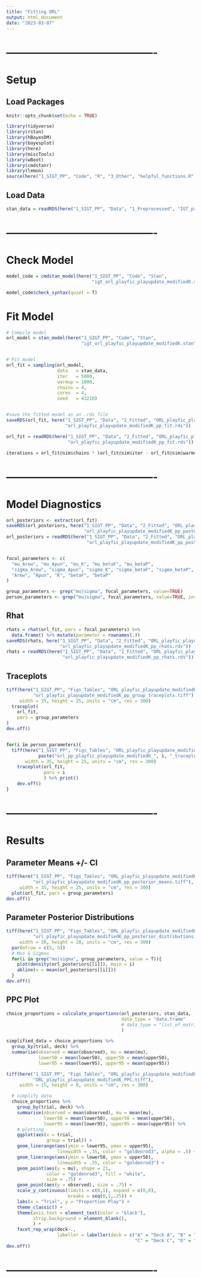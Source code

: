 ```yaml
---
title: "Fitting ORL"
output: html_document
date: "2023-03-07"
---
```




# -------------------------------------------
# Setup
## Load Packages
```r
knitr::opts_chunk$set(echo = TRUE)

library(tidyverse)
library(rstan)
library(hBayesDM)
library(bayesplot)
library(here)
library(miscTools)
library(wBoot)
library(cmdstanr)
library(lemon)
source(here("1_SIGT_PP", "Code", "R", "3_Other", "helpful_functions.R"))
```



## Load Data
```r
stan_data = readRDS(here("1_SIGT_PP", "Data", "1_Preprocessed", "IGT_pre.rds"))
```



# -------------------------------------------
# Check Model
```r
model_code = cmdstan_model(here("1_SIGT_PP", "Code", "Stan", 
                                "igt_orl_playfic_playupdate_modifiedK.stan"), compile = F)

model_code$check_syntax(quiet = T)
```



# Fit Model
```r
# Compile model
orl_model = stan_model(here("1_SIGT_PP", "Code", "Stan",
                            "igt_orl_playfic_playupdate_modifiedK.stan"))


# Fit model
orl_fit = sampling(orl_model, 
                   data   = stan_data, 
                   iter   = 5000, 
                   warmup = 1000, 
                   chains = 4,
                   cores  = 4,
                   seed   = 43210)


#save the fitted model as an .rds file
saveRDS(orl_fit, here("1_SIGT_PP", "Data", "2_Fitted", "ORL_playfic_playupdate_modifiedK",
                      "orl_playfic_playupdate_modifiedK_pp_fit.rds"))
```



```r
orl_fit = readRDS(here("1_SIGT_PP", "Data", "2_Fitted", "ORL_playfic_playupdate_modifiedK",
                       "orl_playfic_playupdate_modifiedK_pp_fit.rds"))

iterations = orl_fit@sim$chains * (orl_fit@sim$iter - orl_fit@sim$warmup)
```



# -------------------------------------------
# Model Diagnostics
```r
orl_posteriors <- extract(orl_fit)
saveRDS(orl_posteriors, here("1_SIGT_PP", "Data", "2_Fitted", "ORL_playfic_playupdate_modifiedK",
                             "orl_playfic_playupdate_modifiedK_pp_posteriors.rds"))
orl_posteriors = readRDS(here("1_SIGT_PP", "Data", "2_Fitted", "ORL_playfic_playupdate_modifiedK",
                              "orl_playfic_playupdate_modifiedK_pp_posteriors.rds"))


focal_parameters <- c(
  "mu_Arew", "mu_Apun", "mu_K", "mu_betaF", "mu_betaP", 
  "sigma_Arew", "sigma_Apun", "sigma_K", "sigma_betaF", "sigma_betaP", 
  "Arew", "Apun", "K", "betaF", "betaP"
)

group_parameters <- grep("mu|sigma", focal_parameters, value=TRUE)
person_parameters <- grep("mu|sigma", focal_parameters, value=TRUE, invert=TRUE)
```



## Rhat
```r
rhats = rhat(orl_fit, pars = focal_parameters) %>%
  data.frame() %>% mutate(parameter = rownames(.))
saveRDS(rhats, here("1_SIGT_PP", "Data", "2_Fitted", "ORL_playfic_playupdate_modifiedK",
                    "orl_playfic_playupdate_modifiedK_pp_rhats.rds"))
rhats = readRDS(here("1_SIGT_PP", "Data", "2_Fitted", "ORL_playfic_playupdate_modifiedK",
                     "orl_playfic_playupdate_modifiedK_pp_rhats.rds"))
```



## Traceplots
```r
tiff(here("1_SIGT_PP", "Figs_Tables", "ORL_playfic_playupdate_modifiedK",
          "orl_playfic_playupdate_modifiedK_pp_group_traceplots.tiff"),
     width = 35, height = 25, units = "cm", res = 300)
  traceplot(
    orl_fit,
    pars = group_parameters
)
dev.off()


for(i in person_parameters){
  tiff(here("1_SIGT_PP", "Figs_Tables", "ORL_playfic_playupdate_modifiedK",
            paste("orl_pp_playfic_playupdate_modifiedK_", i, "_traceplots.tiff", sep = "")),
       width = 35, height = 25, units = "cm", res = 300)
    traceplot(orl_fit,
              pars = i
              ) %>% print()
    dev.off()
}
```



# -------------------------------------------
# Results
## Parameter Means +/- CI
```r
tiff(here("1_SIGT_PP", "Figs_Tables", "ORL_playfic_playupdate_modifiedK",
          "orl_playfic_playupdate_modifiedK_pp_posterior_means.tiff"),
     width = 35, height = 25, units = "cm", res = 300)
  plot(orl_fit, pars = group_parameters)
dev.off()
```



## Parameter Posterior Distributions
```r
tiff(here("1_SIGT_PP", "Figs_Tables", "ORL_playfic_playupdate_modifiedK",
          "orl_playfic_playupdate_modifiedK_pp_posterior_distributions.tiff"),
     width = 30, height = 20, units = "cm", res = 300)
  par(mfrow = c(5, 5))
  # Mus & Sigmas
  for(i in grep("mu|sigma", group_parameters, value = T)){
    plot(density(orl_posteriors[[i]]), main = i)
    abline(v = mean(orl_posteriors[[i]]))
  }
dev.off()
```



## PPC Plot
```r
choice_proportions = calculate_proportions(orl_posteriors, stan_data,
                                           data_type = "data.frame"
                                           # data_type = "list_of_matrices"
                                           )

simplified_data = choice_proportions %>% 
  group_by(trial, deck) %>% 
  summarise(observed = mean(observed), mu = mean(mu),
            lower50 = mean(lower50), upper50 = mean(upper50),
            lower95 = mean(lower95), upper95 = mean(upper95))
```



```r
tiff(here("1_SIGT_PP", "Figs_Tables", "ORL_playfic_playupdate_modifiedK",
          "ORL_playfic_playupdate_modifiedK_PPC.tiff"),
     width = 15, height = 8, units = "cm", res = 300)

  # simplify data
  choice_proportions %>% 
    group_by(trial, deck) %>% 
    summarise(observed = mean(observed), mu = mean(mu),
              lower50 = mean(lower50), upper50 = mean(upper50),
              lower95 = mean(lower95), upper95 = mean(upper95)) %>%
    # plotting
    ggplot(aes(x = trial,
               group = trial)) +
    geom_linerange(aes(ymin = lower95, ymax = upper95),
                   linewidth = .35, color = "goldenrod3", alpha = .5) +
    geom_linerange(aes(ymin = lower50, ymax = upper50),
                   linewidth = .35, color = "goldenrod3") +
    geom_point(aes(y = mu), shape = 21,
               color = "goldenrod3", fill = "white",
               size = .75) +
    geom_point(aes(y = observed), size = .75) +
    scale_y_continuous(limits = c(0,1), expand = c(0,0),
                       breaks = seq(0,1,.25)) +
    labs(x = "Trial", y = "Proportion Play") +
    theme_classic() +
    theme(axis.text = element_text(color = "black"),
          strip.background = element_blank(),
          ) +
    facet_rep_wrap(deck~.,
                   labeller = labeller(deck = c("A" = "Deck A", "B" = "Deck B",
                                                "C" = "Deck C", "D" = "Deck D")))
dev.off()
```






# -------------------------------------------




















